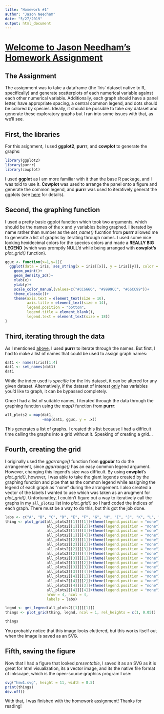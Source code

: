 ```yaml
---
title: "Homework #1"
author: "Jason Needham"
date: "5/27/2019"
output: html_document
---
```


# <u>Welcome to Jason Needham's Homework Assignment</u>

## The Assignment
The assignment was to take a dataframe (the 'Iris' dataset native to R, specifically) and generate scatterplots of each numerical variable against each other numerical variable. Additionally, each graph should have a panel letter, have appropriate spacing, a central common legend, and dots should be colored by species. Ideally, it should be possible to take *any* dataset and generate these exploratory graphs but I ran into some issues with that, as we'll see.

## First, the libraries
For this asignment, I used **ggplot2**, **purrr**, and **cowplot** to generate the graphs:
```r
library(ggplot2)
library(purrr)
library(cowplot)
```

I used **ggplot** as I am more familiar with it than the base R package, and I was told to use it. **Cowplot** was used to arrange the panel onto a figure and generate the common legend, and **purrr** was used to iteratively generat the ggplots (see [here](https://aosmith.rbind.io/2018/08/20/automating-exploratory-plots/) for details).

## Second, the graphing function
I used a pretty basic ggplot function which took two arguments, which should be the names of the x and y variables being graphed. I iterated by name rather than number as the *set_name()* fucntion from **purrr** allowed me to generate a list of graphs by iterating through names. I used some nice looking hexidecimal colors for the species colors and made a **REALLY BIG LEGEND** (which was promptly NULL'd while being arranged with **cowplot's** *plot_grid()* function).

```r
gguc <- function(x=1,y=1){
  ggplot(data = iris, aes_string(x = iris[[x]], y = iris[[y]], color = iris$Species))+
    geom_point()+
    geom_density_2d()+
    xlab(x)+
    ylab(y)+
    scale_color_manual(values=c("#CC6666", "#9999CC", "#66CC99"))+
    theme_classic()+
    theme(axis.text = element_text(size = 10), 
          axis.title = element_text(size = 14),
          legend.position = "bottom",
          legend.title = element_blank(),
          legend.text = element_text(size = 18))
}
```

## Third, iterating through the data
As I mentioned [above](https://aosmith.rbind.io/2018/08/20/automating-exploratory-plots/), I used **purrr** to iterate through the names. But first, I had to make a list of names that could be used to assign graph names:
```r
dat1 <- names(iris)[1:4]
dat1 <- set_names(dat1)
dat1
```

While the index used is *specific* for the Iris dataset, it can be altered for any given dataset. Alternatively, if the dataset of interest <u>only</u> has variables you'd like to graph, it can be bypassed completely.

Once I had a list of suitable names, I iterated through the data through the graphing function using the *map()* function from **purrr**:
```r
all_plots2 = map(dat1,
                 ~map(dat1, gguc, y = .x))
```
This generates a list of graphs. I created this list because I had a difficult time calling the graphs into a grid without it. Speaking of creating a grid...

## Fourth, creating the grid
I originally used the *ggarrange()* function from **ggpubr** to do the arrangement, since *ggarrange()* has an easy common legend argument. However, changing this legend's size was difficult. By using **cowplot**'s *plot_grid()*, however, I was able to take the giant legends created by the graphing function and pipe that as the common legend while assigning the legend of each graph as "none" during the arrangement. I also created a vector of the labels I wanted to use which was taken as an arugment for *plot_grid()*. Unfortunatley, I couldn't figure out a way to iteratively call the graphs in my ``all_plots2`` list into *plot_grid()* so I hard coded the indices of each graph. There must be a way to do this, but this got the job done. 
```r
labs <- c("A", "B", "C", "D", "E", "F", "G", "H", "I", "J", "K", "L", "M", "N", "O", "P")
thing <- plot_grid(all_plots2[[1]][[1]]+theme(legend.position = "none"),
                   all_plots2[[1]][[2]]+theme(legend.position = "none"),
                   all_plots2[[1]][[3]]+theme(legend.position = "none"),
                   all_plots2[[1]][[4]]+theme(legend.position = "none"),
                   all_plots2[[2]][[1]]+theme(legend.position = "none"),
                   all_plots2[[2]][[2]]+theme(legend.position = "none"),
                   all_plots2[[2]][[3]]+theme(legend.position = "none"),
                   all_plots2[[2]][[4]]+theme(legend.position = "none"),
                   all_plots2[[3]][[1]]+theme(legend.position = "none"),
                   all_plots2[[3]][[2]]+theme(legend.position = "none"),
                   all_plots2[[3]][[3]]+theme(legend.position = "none"),
                   all_plots2[[3]][[4]]+theme(legend.position = "none"),
                   all_plots2[[4]][[1]]+theme(legend.position = "none"),
                   all_plots2[[4]][[2]]+theme(legend.position = "none"),
                   all_plots2[[4]][[3]]+theme(legend.position = "none"),
                   all_plots2[[4]][[4]]+theme(legend.position = "none"),
                   nrow = 4, ncol = 4,
                   labels = labs)

legnd <- get_legend(all_plots2[[1]][[1]])
things <- plot_grid(thing, legnd, ncol = 1, rel_heights = c(1, 0.05))
```
```r
things
```

You probably notice that this image looks cluttered, but this works itself out when the image is saved as an SVG.

## Fifth, saving the figure
Now that I had a figure that looked *presentable*, I saved it as an SVG as it is great for html visualization, its a vector image, and its the native file format of inkscape, which is the open-source graphics program I use:
```r
svg("hmw1.svg", height = 11, width = 8.5)
print(things)
dev.off()
```

With that, I was finished with the homework assignment! Thanks for reading!
